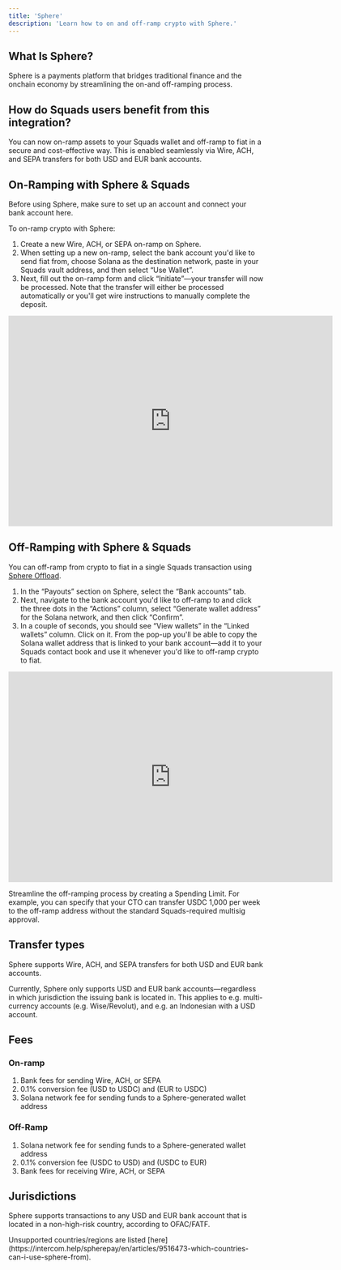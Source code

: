 ```yaml
---
title: 'Sphere'
description: 'Learn how to on and off-ramp crypto with Sphere.'
---
```


## What Is Sphere?

Sphere is a payments platform that bridges traditional finance and the onchain economy by streamlining the on-and off-ramping process.

## How do Squads users benefit from this integration?

You can now on-ramp assets to your Squads wallet and off-ramp to fiat in a secure and cost-effective way. This is enabled seamlessly via Wire, ACH, and SEPA transfers for both USD and EUR bank accounts.

## On-Ramping with Sphere & Squads

<Info>Before using Sphere, make sure to set up an account and connect your bank account here.</Info>

To on-ramp crypto with Sphere:

1. Create a new Wire, ACH, or SEPA on-ramp on Sphere.
2. When setting up a new on-ramp, select the bank account you'd like to send fiat from, choose Solana as the destination network, paste in your Squads vault address, and then select “Use Wallet”.
3. Next, fill out the on-ramp form and click “Initiate”—your transfer will now be processed. Note that the transfer will either be processed automatically or you'll get wire instructions to manually complete the deposit.

<iframe
  width="640"
  height="416"
  src="https://www.loom.com/embed/0191b8ae86334c0884e39e8e6caa6211?sid=24f2b6bb-8b95-44ba-9d6d-332798c3f704"
  frameborder="0"
  webkitallowfullscreen
  mozallowfullscreen
  allowfullscreen
></iframe>

## Off-Ramping with Sphere & Squads

You can off-ramp from crypto to fiat in a single Squads transaction using [Sphere Offload](https://x.com/sphere_labs/status/1793691417480704456).

1. In the “Payouts” section on Sphere, select the “Bank accounts” tab.
2. Next, navigate to the bank account you'd like to off-ramp to and click the three dots in the “Actions” column, select “Generate wallet address” for the Solana network, and then click “Confirm”.
3. In a couple of seconds, you should see “View wallets” in the “Linked wallets” column. Click on it. From the pop-up you'll be able to copy the Solana wallet address that is linked to your bank account—add it to your Squads contact book and use it whenever you'd like to off-ramp crypto to fiat.

<iframe
  width="640"
  height="416"
  src="https://www.loom.com/embed/170f437fdb14479c8e7282c42221779c?sid=4cf0402b-b4ee-4953-9e48-a287d5d8017c"
  frameborder="0"
  webkitallowfullscreen
  mozallowfullscreen
  allowfullscreen
></iframe>

Streamline the off-ramping process by creating a Spending Limit. For example, you can specify that your CTO can transfer USDC 1,000 per week to the off-ramp address without the standard Squads-required multisig approval.

## Transfer types

Sphere supports Wire, ACH, and SEPA transfers for both USD and EUR bank accounts.

Currently, Sphere only supports USD and EUR bank accounts—regardless in which jurisdiction the issuing bank is located in. This applies to e.g. multi-currency accounts (e.g. Wise/Revolut), and e.g. an Indonesian with a USD account.

## Fees

### On-ramp

1. Bank fees for sending Wire, ACH, or SEPA
2. 0.1% conversion fee (USD to USDC) and (EUR to USDC)
3. Solana network fee for sending funds to a Sphere-generated wallet address

### Off-Ramp

1. Solana network fee for sending funds to a Sphere-generated wallet address
2. 0.1% conversion fee (USDC to USD) and (USDC to EUR)
3. Bank fees for receiving Wire, ACH, or SEPA

## Jurisdictions

Sphere supports transactions to any USD and EUR bank account that is located in a non-high-risk country, according to OFAC/FATF.

<Info>
  Unsupported countries/regions are listed
  [here](https://intercom.help/spherepay/en/articles/9516473-which-countries-can-i-use-sphere-from).
</Info>
